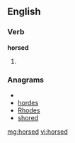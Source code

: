 ==English==

===Verb===
'''horsed'''

# {{past of|[[horse]]}}

===Anagrams===
* {{alphagram|[[dehors#English|dehors]]}} 
* [[hordes#English|hordes]]
* [[Rhodes#English|Rhodes]]
* [[shored#English|shored]]

[[mg:horsed]]
[[vi:horsed]]
